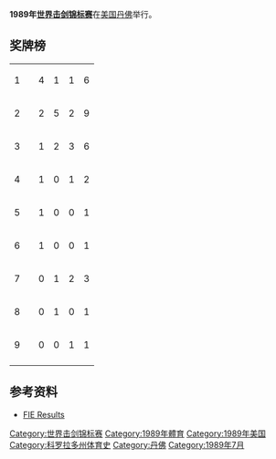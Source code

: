 '''1989年[[世界击剑锦标赛|世界击剑锦标赛]]'''在[[美国|美国]][[丹佛|丹佛]]举行。
==奖牌榜==
{| {{RankedMedalTable}}
|-
| 1 ||align=left| {{URS}} || 4 || 1 || 1 || 6
|-
| 2 ||align=left| {{FRG}} || 2 || 5 || 2 || 9
|-
| 3 ||align=left| {{ITA}} || 1 || 2 || 3 || 6
|-
| 4 ||align=left| {{SUI}} || 1 || 0 || 1 || 2
|-
| 5 ||align=left| {{ESP}} || 1 || 0 || 0 || 1
|-
| 6 ||align=left| {{HUN}} || 1 || 0 || 0 || 1
|-
| 7 ||align=left| {{FRA}} || 0 || 1 || 2 || 3
|-
| 8 ||align=left| {{POL}} || 0 || 1 || 0 || 1
|-
| 9 ||align=left| {{CUB}} || 0 || 0 || 1 || 1
|-
|}
==参考资料==
*[http://www.fie.ch/Competitions/Calendar.aspx?results=true FIE Results]{{Wayback|url=http://www.fie.ch/Competitions/Calendar.aspx?results=true |date=20120216141817 }}
{{World Fencing Championships}}

[[Category:世界击剑锦标赛|Category:世界击剑锦标赛]]
[[Category:1989年體育|Category:1989年體育]]
[[Category:1989年美国|Category:1989年美国]]
[[Category:科罗拉多州体育史|Category:科罗拉多州体育史]]
[[Category:丹佛|Category:丹佛]]
[[Category:1989年7月|Category:1989年7月]]
